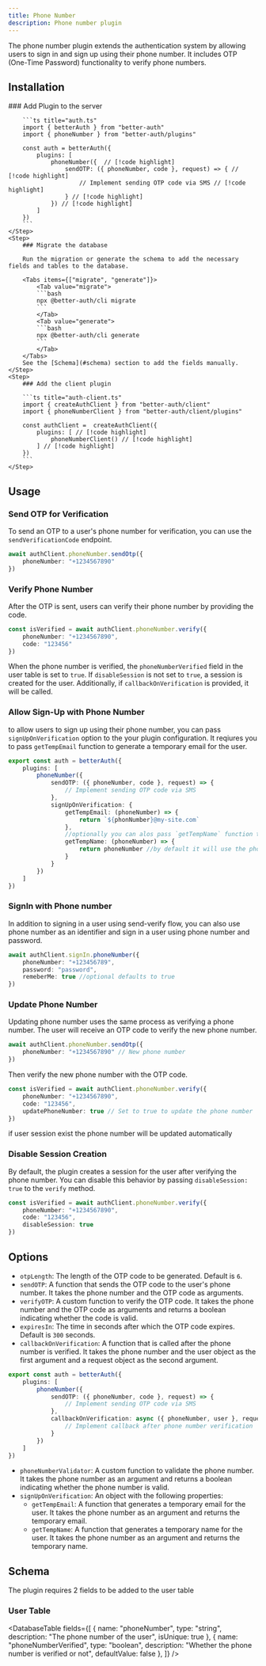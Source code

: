 ```yaml
---
title: Phone Number
description: Phone number plugin
---
```


The phone number plugin extends the authentication system by allowing users to sign in and sign up using their phone number. It includes OTP (One-Time Password) functionality to verify phone numbers.

## Installation

<Steps>
    <Step>
        ### Add Plugin to the server

        ```ts title="auth.ts"
        import { betterAuth } from "better-auth"
        import { phoneNumber } from "better-auth/plugins"

        const auth = betterAuth({
            plugins: [ 
                phoneNumber({  // [!code highlight]
                    sendOTP: ({ phoneNumber, code }, request) => { // [!code highlight]
                        // Implement sending OTP code via SMS // [!code highlight]
                    } // [!code highlight]
                }) // [!code highlight]
            ] 
        })
        ```
    </Step>
    <Step>
        ### Migrate the database

        Run the migration or generate the schema to add the necessary fields and tables to the database.

        <Tabs items={["migrate", "generate"]}>
            <Tab value="migrate">
            ```bash
            npx @better-auth/cli migrate
            ```
            </Tab>
            <Tab value="generate">
            ```bash
            npx @better-auth/cli generate
            ```
            </Tab>
        </Tabs>
        See the [Schema](#schema) section to add the fields manually.
    </Step>
    <Step>
        ### Add the client plugin

        ```ts title="auth-client.ts"
        import { createAuthClient } from "better-auth/client"
        import { phoneNumberClient } from "better-auth/client/plugins"

        const authClient =  createAuthClient({
            plugins: [ // [!code highlight]
                phoneNumberClient() // [!code highlight]
            ] // [!code highlight]
        })
        ```
    </Step>
</Steps>

## Usage

### Send OTP for Verification

To send an OTP to a user's phone number for verification, you can use the `sendVerificationCode` endpoint.

```ts title="auth-client.ts"
await authClient.phoneNumber.sendOtp({
    phoneNumber: "+1234567890"
})
```

### Verify Phone Number

After the OTP is sent, users can verify their phone number by providing the code.

```ts title="auth-client.ts"
const isVerified = await authClient.phoneNumber.verify({
    phoneNumber: "+1234567890",
    code: "123456"
})
```

When the phone number is verified, the `phoneNumberVerified` field in the user table is set to `true`. If `disableSession` is not set to `true`, a session is created for the user. Additionally, if `callbackOnVerification` is provided, it will be called.

### Allow Sign-Up with Phone Number

to allow users to sign up using their phone number, you can pass `signUpOnVerification` option to the your plugin configuration. It reqiures you to pass `getTempEmail` function to generate a temporary email for the user. 

```ts title="auth.ts"
export const auth = betterAuth({
    plugins: [
        phoneNumber({
            sendOTP: ({ phoneNumber, code }, request) => {
                // Implement sending OTP code via SMS
            },
            signUpOnVerification: {
                getTempEmail: (phoneNumber) => {
                    return `${phonNumber}@my-site.com`
                },
                //optionally you can alos pass `getTempName` function to generate a temporary name for the user
                getTempName: (phoneNumber) => {
                    return phoneNumber //by default it will use the phone number as the name
                }
            }
        })
    ]
})
```

### SignIn with Phone number

In addition to signing in a user using send-verify flow, you can also use phone number as an identifier and sign in a user using phone number and password.

```ts
await authClient.signIn.phoneNumber({
    phoneNumber: "+123456789",
    password: "password",
    remeberMe: true //optional defaults to true
})
```

### Update Phone Number

Updating phone number uses the same process as verifying a phone number. The user will receive an OTP code to verify the new phone number.


```ts title="auth-client.ts"
await authClient.phoneNumber.sendOtp({
    phoneNumber: "+1234567890" // New phone number
})
```

Then verify the new phone number with the OTP code. 

```ts title="auth-client.ts"
const isVerified = await authClient.phoneNumber.verify({
    phoneNumber: "+1234567890",
    code: "123456",
    updatePhoneNumber: true // Set to true to update the phone number
})
```

if user session exist the phone number will be updated automatically


### Disable Session Creation

By default, the plugin creates a session for the user after verifying the phone number. You can disable this behavior by passing `disableSession: true` to the `verify` method.

```ts title="auth-client.ts"
const isVerified = await authClient.phoneNumber.verify({
    phoneNumber: "+1234567890",
    code: "123456",
    disableSession: true
})
```

## Options

- `otpLength`: The length of the OTP code to be generated. Default is `6`.
- `sendOTP`: A function that sends the OTP code to the user's phone number. It takes the phone number and the OTP code as arguments.
- `verifyOTP`: A custom function to verify the OTP code. It takes the phone number and the OTP code as arguments and returns a boolean indicating whether the code is valid.
- `expiresIn`: The time in seconds after which the OTP code expires. Default is `300` seconds.
- `callbackOnVerification`: A function that is called after the phone number is verified. It takes the phone number and the user object as the first argument and a request object as the second argument.
```ts
export const auth = betterAuth({
    plugins: [
        phoneNumber({
            sendOTP: ({ phoneNumber, code }, request) => {
                // Implement sending OTP code via SMS
            },
            callbackOnVerification: async ({ phoneNumber, user }, request) => {
                // Implement callback after phone number verification
            }
        })
    ]
})
```
- `phoneNumberValidator`: A custom function to validate the phone number. It takes the phone number as an argument and returns a boolean indicating whether the phone number is valid.
- `signUpOnVerification`: An object with the following properties:
    - `getTempEmail`: A function that generates a temporary email for the user. It takes the phone number as an argument and returns the temporary email.
    - `getTempName`: A function that generates a temporary name for the user. It takes the phone number as an argument and returns the temporary name.
    

## Schema

The plugin requires 2 fields to be added to the user table 

### User Table
<DatabaseTable
    fields={[
        { 
            name: "phoneNumber", 
            type: "string", 
            description: "The phone number of the user",
            isUnique: true
        },
        { 
            name: "phoneNumberVerified", 
            type: "boolean", 
            description: "Whether the phone number is verified or not",
            defaultValue: false
        },
    ]}
    />
